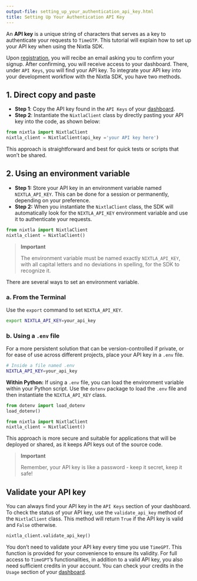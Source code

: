 ```yaml
---
output-file: setting_up_your_authentication_api_key.html
title: Setting Up Your Authentication API Key
---
```



An **API key** is a unique string of characters that serves as a key to
authenticate your requests to `TimeGTP`. This tutorial will explain how
to set up your API key when using the Nixtla SDK.

Upon [registration](https://dashboard.nixtla.io/), you will recibe an
email asking you to confirm your signup. After confirming, you will
receive access to your dashboard. There, under `API Keys`, you will find
your API key. To integrate your API key into your development workflow
with the Nixtla SDK, you have two methods.

## 1. Direct copy and paste

-   **Step 1**: Copy the API key found in the `API Keys` of your
    [dashboard]((https://dashboard.nixtla.io/)).
-   **Step 2**: Instantiate the `NixtlaClient` class by directly pasting
    your API key into the code, as shown below:

```python
from nixtla import NixtlaClient 
nixtla_client = NixtlaClient(api_key ='your API key here')
```

This approach is straightforward and best for quick tests or scripts
that won’t be shared.

## 2. Using an environment variable

-   **Step 1:** Store your API key in an environment variable named
    `NIXTLA_API_KEY`. This can be done for a session or permanently,
    depending on your preference.
-   **Step 2:** When you instantiate the `NixtlaClient` class, the SDK
    will automatically look for the `NIXTLA_API_KEY` environment
    variable and use it to authenticate your requests.

```python
from nixtla import NixtlaClient
nixtla_client = NixtlaClient()
```

> **Important**
>
> The environment variable must be named exactly `NIXTLA_API_KEY`, with
> all capital letters and no deviations in spelling, for the SDK to
> recognize it.

There are several ways to set an environment variable.

### a. From the Terminal

Use the `export` command to set `NIXTLA_API_KEY`.

```bash
export NIXTLA_API_KEY=your_api_key
```

### b. Using a `.env` file

For a more persistent solution that can be version-controlled if
private, or for ease of use across different projects, place your API
key in a `.env` file.

```bash
# Inside a file named .env
NIXTLA_API_KEY=your_api_key
```

**Within Python:** If using a `.env` file, you can load the environment
variable within your Python script. Use the `dotenv` package to load the
`.env` file and then instantiate the `NIXTLA_API_KEY` class.

```python
from dotenv import load_dotenv
load_dotenv()

from nixtla import NixtlaClient
nixtla_client = NixtlaClient()
```

This approach is more secure and suitable for applications that will be
deployed or shared, as it keeps API keys out of the source code.

> **Important**
>
> Remember, your API key is like a password - keep it secret, keep it
> safe!

## Validate your API key

You can always find your API key in the `API Keys` section of your
dashboard. To check the status of your API key, use the
`validate_api_key` method of the `NixtlaClient` class. This method will
return `True` if the API key is valid and `False` otherwise.

```python
nixtla_client.validate_api_key()
```

You don’t need to validate your API key every time you use `TimeGPT`.
This function is provided for your convenience to ensure its validity.
For full access to `TimeGPT`’s functionalities, in addition to a valid
API key, you also need sufficient credits in your account. You can check
your credits in the `Usage` section of your
[dashboard]((https://dashboard.nixtla.io/)).

